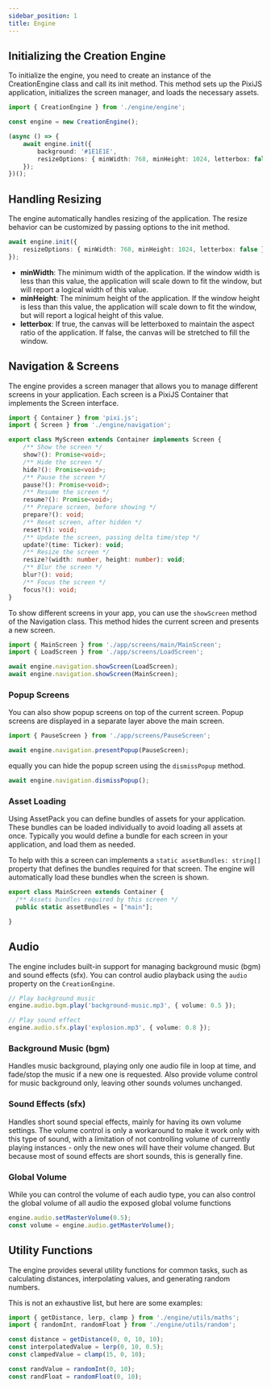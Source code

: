```yaml
---
sidebar_position: 1
title: Engine
---
```


## Initializing the Creation Engine

To initialize the engine, you need to create an instance of the CreationEngine class and call its init method. This method sets up the PixiJS application, initializes the screen manager, and loads the necessary assets.

```ts
import { CreationEngine } from './engine/engine';

const engine = new CreationEngine();

(async () => {
    await engine.init({
        background: '#1E1E1E',
        resizeOptions: { minWidth: 768, minHeight: 1024, letterbox: false },
    });
})();
```

## Handling Resizing

The engine automatically handles resizing of the application. The resize behavior can be customized by passing options to the init method.

```ts
await engine.init({
    resizeOptions: { minWidth: 768, minHeight: 1024, letterbox: false },
});
```

- **minWidth**: The minimum width of the application. If the window width is less than this value, the application will scale down to fit the window, but will report a logical width of this value.
- **minHeight**: The minimum height of the application. If the window height is less than this value, the application will scale down to fit the window, but will report a logical height of this value.
- **letterbox**: If true, the canvas will be letterboxed to maintain the aspect ratio of the application. If false, the canvas will be stretched to fill the window.

## Navigation & Screens

The engine provides a screen manager that allows you to manage different screens in your application. Each screen is a PixiJS Container that implements the Screen interface.

```ts
import { Container } from 'pixi.js';
import { Screen } from './engine/navigation';

export class MyScreen extends Container implements Screen {
    /** Show the screen */
    show?(): Promise<void>;
    /** Hide the screen */
    hide?(): Promise<void>;
    /** Pause the screen */
    pause?(): Promise<void>;
    /** Resume the screen */
    resume?(): Promise<void>;
    /** Prepare screen, before showing */
    prepare?(): void;
    /** Reset screen, after hidden */
    reset?(): void;
    /** Update the screen, passing delta time/step */
    update?(time: Ticker): void;
    /** Resize the screen */
    resize?(width: number, height: number): void;
    /** Blur the screen */
    blur?(): void;
    /** Focus the screen */
    focus?(): void;
}
```

To show different screens in your app, you can use the `showScreen` method of the Navigation class. This method hides the current screen and presents a new screen.

```ts
import { MainScreen } from './app/screens/main/MainScreen';
import { LoadScreen } from './app/screens/LoadScreen';

await engine.navigation.showScreen(LoadScreen);
await engine.navigation.showScreen(MainScreen);
```

### Popup Screens

You can also show popup screens on top of the current screen. Popup screens are displayed in a separate layer above the main screen.

```ts
import { PauseScreen } from './app/screens/PauseScreen';

await engine.navigation.presentPopup(PauseScreen);
```

equally you can hide the popup screen using the `dismissPopup` method.

```ts
await engine.navigation.dismissPopup();
```

### Asset Loading

Using AssetPack you can define bundles of assets for your application. These bundles can be loaded individually to avoid loading all assets at once.
Typically you would define a bundle for each screen in your application, and load them as needed.

To help with this a screen can implements a `static assetBundles: string[]` property that defines the bundles required for that screen. The engine will automatically load these bundles when the screen is shown.

```ts
export class MainScreen extends Container {
  /** Assets bundles required by this screen */
  public static assetBundles = ["main"];

}
```

## Audio

The engine includes built-in support for managing background music (bgm) and sound effects (sfx). You can control audio playback using the `audio` property on the `CreationEngine`.

```ts
// Play background music
engine.audio.bgm.play('background-music.mp3', { volume: 0.5 });

// Play sound effect
engine.audio.sfx.play('explosion.mp3', { volume: 0.8 });
```

### Background Music (bgm)
Handles music background, playing only one audio file in loop at time, and fade/stop the music if a new one is requested. Also provide volume control for music background only, leaving other sounds volumes unchanged.

### Sound Effects (sfx)
Handles short sound special effects, mainly for having its own volume settings. The volume control is only a workaround to make it work only with this type of sound, with a limitation of not controlling volume of currently playing instances - only the new ones will have their volume changed. But because most of sound effects are short sounds, this is generally fine.

### Global Volume
While you can control the volume of each audio type, you can also control the global volume of all audio the exposed global volume functions

```ts
engine.audio.setMasterVolume(0.5);
const volume = engine.audio.getMasterVolume();
```

## Utility Functions

The engine provides several utility functions for common tasks, such as calculating distances, interpolating values, and generating random numbers.

This is not an exhaustive list, but here are some examples:

```ts
import { getDistance, lerp, clamp } from './engine/utils/maths';
import { randomInt, randomFloat } from './engine/utils/random';

const distance = getDistance(0, 0, 10, 10);
const interpolatedValue = lerp(0, 10, 0.5);
const clampedValue = clamp(15, 0, 10);

const randValue = randomInt(0, 10);
const randFloat = randomFloat(0, 10);
```
